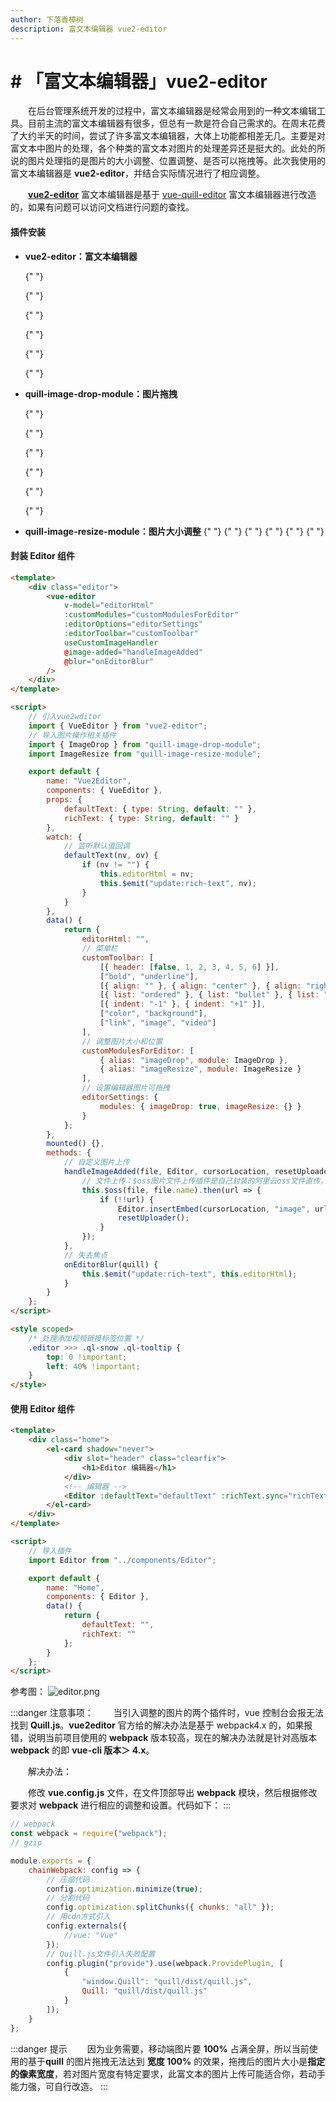 ```yaml
---
author: 下落香樟树
description: 富文本编辑器 vue2-editor
---
```


# # 「富文本编辑器」vue2-editor

&emsp;&emsp;在后台管理系统开发的过程中，富文本编辑器是经常会用到的一种文本编辑工具。目前主流的富文本编辑器有很多，但总有一款是符合自己需求的。在周末花费了大约半天的时间，尝试了许多富文本编辑器，大体上功能都相差无几。主要是对富文本中图片的处理，各个种类的富文本对图片的处理差异还是挺大的。此处的所说的图片处理指的是图片的大小调整、位置调整、是否可以拖拽等。此次我使用的富文本编辑器是 **vue2-editor**，并结合实际情况进行了相应调整。

&emsp;&emsp;**[vue2-editor](https://www.vue2editor.com/)** 富文本编辑器是基于 [vue-quill-editor](https://github.surmon.me/vue-quill-editor/) 富文本编辑器进行改造的，如果有问题可以访问文档进行问题的查找。

#### 插件安装

- **vue2-editor：富文本编辑器**

    {" "}

    {" "}

    {" "}

    {" "}

    {" "}

    {" "}

    <Install value="install vue2-editor" />

- **quill-image-drop-module：图片拖拽**

    {" "}

    {" "}

    {" "}

    {" "}

    {" "}

    {" "}

    <Install value="install quill-image-drop-module -D" />

- **quill-image-resize-module：图片大小调整**
  {" "}
  {" "}
  {" "}
  {" "}
  {" "}
  {" "}
    <Install value="install quill-image-resize-module -D" />

#### 封装 Editor 组件

```html title="代码示例"
<template>
	<div class="editor">
		<vue-editor
			v-model="editorHtml"
			:customModules="customModulesForEditor"
			:editorOptions="editorSettings"
			:editorToolbar="customToolbar"
			useCustomImageHandler
			@image-added="handleImageAdded"
			@blur="onEditorBlur"
		/>
	</div>
</template>

<script>
	// 引入vue2wditor
	import { VueEditor } from "vue2-editor";
	// 导入图片操作相关插件
	import { ImageDrop } from "quill-image-drop-module";
	import ImageResize from "quill-image-resize-module";

	export default {
		name: "Vue2Editor",
		components: { VueEditor },
		props: {
			defaultText: { type: String, default: "" },
			richText: { type: String, default: "" }
		},
		watch: {
			// 监听默认值回调
			defaultText(nv, ov) {
				if (nv != "") {
					this.editorHtml = nv;
					this.$emit("update:rich-text", nv);
				}
			}
		},
		data() {
			return {
				editorHtml: "",
				// 菜单栏
				customToolbar: [
					[{ header: [false, 1, 2, 3, 4, 5, 6] }],
					["bold", "underline"],
					[{ align: "" }, { align: "center" }, { align: "right" }, { align: "justify" }],
					[{ list: "ordered" }, { list: "bullet" }, { list: "check" }],
					[{ indent: "-1" }, { indent: "+1" }],
					["color", "background"],
					["link", "image", "video"]
				],
				// 调整图片大小和位置
				customModulesForEditor: [
					{ alias: "imageDrop", module: ImageDrop },
					{ alias: "imageResize", module: ImageResize }
				],
				// 设置编辑器图片可拖拽
				editorSettings: {
					modules: { imageDrop: true, imageResize: {} }
				}
			};
		},
		mounted() {},
		methods: {
			// 自定义图片上传
			handleImageAdded(file, Editor, cursorLocation, resetUploader) {
				// 文件上传：$oss图片文件上传插件是自己封装的阿里云oss文件直传，此处代码自定义
				this.$oss(file, file.name).then(url => {
					if (!!url) {
						Editor.insertEmbed(cursorLocation, "image", url);
						resetUploader();
					}
				});
			},
			// 失去焦点
			onEditorBlur(quill) {
				this.$emit("update:rich-text", this.editorHtml);
			}
		}
	};
</script>

<style scoped>
	/* 处理添加视频链接标签位置 */
	.editor >>> .ql-snow .ql-tooltip {
		top: 0 !important;
		left: 40% !important;
	}
</style>
```

#### 使用 Editor 组件

```html title="代码示例"
<template>
	<div class="home">
		<el-card shadow="never">
			<div slot="header" class="clearfix">
				<h1>Editor 编辑器</h1>
			</div>
			<!-- 编辑器 -->
			<Editor :defaultText="defaultText" :richText.sync="richText" />
		</el-card>
	</div>
</template>

<script>
	// 导入插件
	import Editor from "../components/Editor";

	export default {
		name: "Home",
		components: { Editor },
		data() {
			return {
				defaultText: "",
				richText: ""
			};
		}
	};
</script>
```

参考图：
![editor.png](./img/2-1.png)

:::danger 注意事项：
&emsp;&emsp;当引入调整的图片的两个插件时，vue 控制台会报无法找到 **Quill.js**。**vue2editor** 官方给的解决办法是基于 webpack4.x 的，如果报错，说明当前项目使用的 **webpack** 版本较高，现在的解决办法就是针对高版本 **webpack** 的即 **vue-cli 版本＞ 4.x**。

&emsp;&emsp;解决办法：

&emsp;&emsp;修改 **vue.config.js** 文件，在文件顶部导出 **webpack** 模块，然后根据修改要求对 **webpack** 进行相应的调整和设置。代码如下：
:::

```js title="代码示例"
// webpack
const webpack = require("webpack");
// gzip

module.exports = {
	chainWebpack: config => {
		// 压缩代码
		config.optimization.minimize(true);
		// 分割代码
		config.optimization.splitChunks({ chunks: "all" });
		// 用cdn方式引入
		config.externals({
			//vue: "Vue"
		});
		// Quill.js文件引入失败配置
		config.plugin("provide").use(webpack.ProvidePlugin, [
			{
				"window.Quill": "quill/dist/quill.js",
				Quill: "quill/dist/quill.js"
			}
		]);
	}
};
```

:::danger 提示
&emsp;&emsp;因为业务需要，移动端图片要 **100%** 占满全屏，所以当前使用的基于**quill** 的图片拖拽无法达到 **宽度 100%** 的效果，拖拽后的图片大小是**指定的像素宽度**，若对图片宽度有特定要求，此富文本的图片上传可能适合你，若动手能力强，可自行改造。
:::
